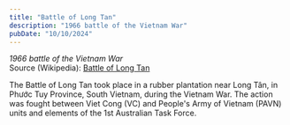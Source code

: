 ```yaml
---
title: "Battle of Long Tan"
description: "1966 battle of the Vietnam War"
pubDate: "10/10/2024"
---
```


*1966 battle of the Vietnam War*  
Source (Wikipedia): [Battle of Long Tan][1]

The Battle of Long Tan took place in a rubber plantation near Long Tân, in Phước Tuy Province, South Vietnam, during the Vietnam War. The action was fought between Viet Cong (VC) and People's Army of Vietnam (PAVN) units and elements of the 1st Australian Task Force.

[1]: https://en.wikipedia.org/wiki/Battle_of_Long_Tan

